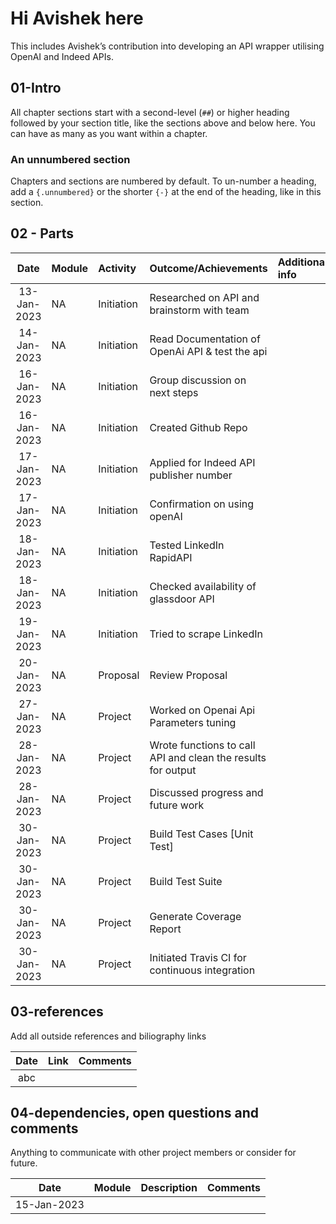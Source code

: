 # Hi Avishek here 

This includes Avishek's contribution into developing an API wrapper utilising OpenAI and Indeed APIs.

## 01-Intro

All chapter sections start with a second-level (`##`) or higher heading followed by your section title, like the sections above and below here. You can have as many as you want within a chapter.

### An unnumbered section {-}

Chapters and sections are numbered by default. To un-number a heading, add a `{.unnumbered}` or the shorter `{-}` at the end of the heading, like in this section.

## 02 - Parts

|Date | Module | Activity | Outcome/Achievements| Additional info|
|:---:| :------|:--------| :------|:------|
|13-Jan-2023|NA|Initiation|Researched on API and brainstorm with team||
|14-Jan-2023|NA|Initiation|Read Documentation of OpenAi API & test the api||
|16-Jan-2023|NA|Initiation|Group discussion on next steps||
|16-Jan-2023|NA|Initiation|Created Github Repo||
|17-Jan-2023|NA|Initiation|Applied for Indeed API publisher number||
|17-Jan-2023|NA|Initiation|Confirmation on using openAI||
|18-Jan-2023|NA|Initiation|Tested LinkedIn RapidAPI||
|18-Jan-2023|NA|Initiation|Checked availability of glassdoor API||
|19-Jan-2023|NA|Initiation|Tried to scrape LinkedIn ||
|20-Jan-2023|NA|Proposal|Review Proposal ||
|27-Jan-2023|NA|Project|Worked on Openai Api Parameters tuning||
|28-Jan-2023|NA|Project|Wrote functions to call API and clean the results for output||
|28-Jan-2023|NA|Project|Discussed progress and future work||
|30-Jan-2023|NA|Project|Build Test Cases [Unit Test]||
|30-Jan-2023|NA|Project|Build Test Suite||
|30-Jan-2023|NA|Project|Generate Coverage Report||
|30-Jan-2023|NA|Project|Initiated Travis CI for continuous integration||

## 03-references
Add all outside references and biliography links

|Date | Link | Comments|
|:---:| :--------| :------|
|abc|||

## 04-dependencies, open questions and comments

Anything to communicate with other project members or consider for future.

|Date | Module | Description| Comments|
|:---:| :------|:------|:------|
|15-Jan-2023||||abc|
